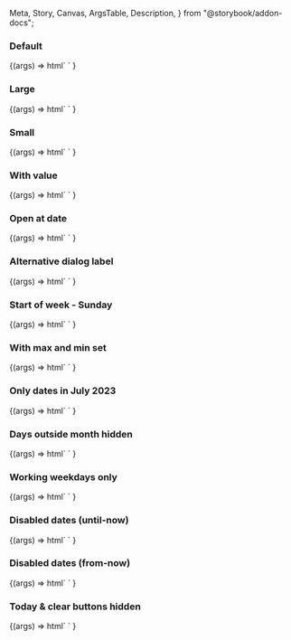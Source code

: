   Meta,
  Story,
  Canvas,
  ArgsTable,
  Description,
} from "@storybook/addon-docs";

<Meta title="Web Components/Date picker" component="Date Picker" />

<Description markdown={readme} />

### Default

<Canvas>
  <Story name="Default" parameters={{ loki: { skip: true } }}>
    {(args) =>
      html`
        <ic-date-picker
          label="When would you like to collect your coffee?"
        ></ic-date-picker>
      `
    }
  </Story>
</Canvas>

### Large

<Canvas>
  <Story name="Large" parameters={{ loki: { skip: true } }}>
    {(args) =>
      html`
        <ic-date-picker
          label="When would you like to collect your coffee?"
          size="large"
        ></ic-date-picker>
      `
    }
  </Story>
</Canvas>

### Small

<Canvas>
  <Story name="Small" parameters={{ loki: { skip: true } }}>
    {(args) =>
      html`
        <ic-date-picker
          label="When would you like to collect your coffee?"
          start-of-week="1"
          size="small"
        ></ic-date-picker>
      `
    }
  </Story>
</Canvas>

### With value

<Canvas>
  <Story name="With value" parameters={{ loki: { skip: true } }}>
    {(args) =>
      html`
        <ic-date-picker
          label="When would you like to collect your coffee?"
          value="01/01/2023"
        ></ic-date-picker>
      `
    }
  </Story>
</Canvas>

### Open at date

<Canvas>
  <Story name="Open at date" parameters={{ loki: { skip: true } }}>
    {(args) =>
      html`
        <ic-date-picker
          label="When would you like to collect your coffee?"
          helper-text="The calendar will open showing 25th December 2023, if not date selected"
          open-at-date="2023-12-25"
        ></ic-date-picker>
      `
    }
  </Story>
</Canvas>

### Alternative dialog label

<Canvas>
  <Story name="Alternative dialog label" parameters={{ loki: { skip: true } }}>
    {(args) =>
      html`
        <ic-date-picker
          label="When would you like to collect your coffee?"
          new-dialog-label="true"
        ></ic-date-picker>
      `
    }
  </Story>
</Canvas>

### Start of week - Sunday

<Canvas>
  <Story name="Start of week - Sunday" parameters={{ loki: { skip: true } }}>
    {(args) =>
      html`
        <ic-date-picker
          label="When would you like to collect your coffee?"
          start-of-week="0"
        ></ic-date-picker>
      `
    }
  </Story>
</Canvas>

### With max and min set

<Canvas>
  <Story name="With max and min set" parameters={{ loki: { skip: true } }}>
    {(args) =>
      html`
        <script>
          var dp = document.querySelector("#min-max-dp");
          dp.max = new Date("28 September 2024");
        </script>
        <ic-date-picker
          label="When would you like to collect your coffee?"
          id="min-max-dp"
          min="2023-07-28"
          date-format="MM/DD/YYYY"
        ></ic-date-picker>
      `
    }
  </Story>
</Canvas>

### Only dates in July 2023

<Canvas>
  <Story name="Only dates in July 2023" parameters={{ loki: { skip: true } }}>
    {(args) =>
      html`
        <ic-date-picker
          label="When would you like to collect your coffee?"
          helper-text="Choose a date between the 1st and 31st of July"
          min="2023-07-01"
          max="2023-07-31"
          show-picker-today-button="false"
        ></ic-date-picker>
      `
    }
  </Story>
</Canvas>

### Days outside month hidden

<Canvas>
  <Story name="Days outside month hidden" parameters={{ loki: { skip: true } }}>
    {(args) =>
      html`
        <ic-date-picker
          label="When would you like to collect your coffee?"
          show-days-outside-month="false"
        ></ic-date-picker>
      `
    }
  </Story>
</Canvas>

### Working weekdays only

<Canvas>
  <Story name="Working weekdays only" parameters={{ loki: { skip: true } }}>
    {(args) =>
      html`
        <script>
          document.querySelector("#weekday-picker").disableDays = [0, 6];
        </script>
        <ic-date-picker
          id="weekday-picker"
          label="When would you like to collect your coffee?"
        ></ic-date-picker>
      `
    }
  </Story>
</Canvas>

### Disabled dates (until-now)

<Canvas>
  <Story
    name="Disabled dates (until-now)"
    parameters={{ loki: { skip: true } }}
  >
    {(args) =>
      html`
        <ic-date-picker
          label="When would you like to collect your coffee?"
          disable-until-now
        ></ic-date-picker>
      `
    }
  </Story>
</Canvas>

### Disabled dates (from-now)

<Canvas>
  <Story name="Disabled dates (from-now)" parameters={{ loki: { skip: true } }}>
    {(args) =>
      html`
        <ic-date-picker
          label="When would you like to collect your coffee?"
          disable-from-now
        ></ic-date-picker>
      `
    }
  </Story>
</Canvas>

### Today & clear buttons hidden

<Canvas>
  <Story
    name="Today & clear buttons hidden"
    parameters={{ loki: { skip: true } }}
  >
    {(args) =>
      html`
        <ic-date-picker
          label="When would you like to collect your coffee?"
          show-picker-today-button="false"
          show-picker-clear-button="false"
        ></ic-date-picker>
      `
    }
  </Story>
</Canvas>
